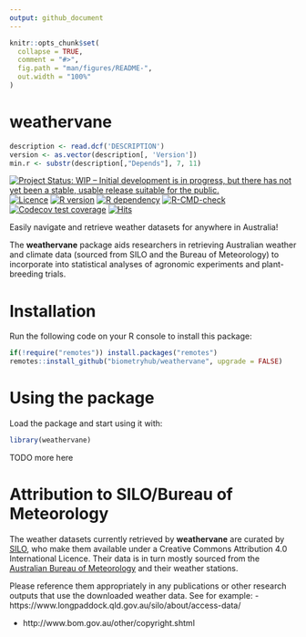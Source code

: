 ```yaml
---
output: github_document
---
```


<!-- README.md is generated from README.Rmd. Please edit that file -->

```r
knitr::opts_chunk$set(
  collapse = TRUE,
  comment = "#>",
  fig.path = "man/figures/README-",
  out.width = "100%"
)
```

# weathervane

```r
description <- read.dcf('DESCRIPTION')
version <- as.vector(description[, 'Version'])
min.r <- substr(description[,"Depends"], 7, 11)
```

<!-- badges: start -->
[![Project Status: WIP – Initial development is in progress, but there has not yet been a stable, usable release suitable for the public.](https://www.repostatus.org/badges/latest/wip.svg)](https://www.repostatus.org/#wip)
[![Licence](https://img.shields.io/github/license/mashape/apistatus.svg)](http://choosealicense.com/licenses/mit/)
[![R version](https://img.shields.io/badge/weathervane.R%20version-`r version`-80b6ff.svg)](/DESCRIPTION)
[![R dependency](https://img.shields.io/badge/R%3E%3D-`r min.r`-80b6ff.svg)](https://cran.r-project.org/)
[![R-CMD-check](https://github.com/biometryhub/weathervane/workflows/R-CMD-check/badge.svg)](https://github.com/biometryhub/weathervane/actions)
[![Codecov test coverage](https://codecov.io/gh/biometryhub/weathervane/branch/main/graph/badge.svg)](https://codecov.io/gh/biometryhub/weathervane?branch=main)
[![Hits](https://hits.seeyoufarm.com/api/count/incr/badge.svg?url=https%3A%2F%2Fbiometryhub.github.io%2Fweathervane%2F&count_bg=%2379C83D&title_bg=%23555555&icon=&icon_color=%23E7E7E7&title=hits&edge_flat=false)](https://hits.seeyoufarm.com)
<!-- badges: end -->

Easily navigate and retrieve weather datasets for anywhere in Australia!

The **weathervane** package aids researchers in retrieving Australian weather 
and climate data (sourced from SILO and the Bureau of Meteorology) to 
incorporate into statistical analyses of agronomic experiments and 
plant-breeding trials.

# Installation

Run the following code on your R console to install this package:

```r
if(!require("remotes")) install.packages("remotes") 
remotes::install_github("biometryhub/weathervane", upgrade = FALSE)
```

# Using the package

Load the package and start using it with:

```r
library(weathervane)
```

TODO more here

# Attribution to SILO/Bureau of Meteorology
The weather datasets currently retrieved by **weathervane** are curated by
[SILO](https://www.longpaddock.qld.gov.au/silo/),
who make them available under a Creative Commons Attribution 4.0
International Licence. Their data is in turn mostly sourced from the
[Australian Bureau of Meteorology](http://www.bom.gov.au/) and
their weather stations.
  
Please reference them appropriately in any publications or
other research outputs that use the downloaded weather data. 
See for example:
- https://www.longpaddock.qld.gov.au/silo/about/access-data/

- http://www.bom.gov.au/other/copyright.shtml

